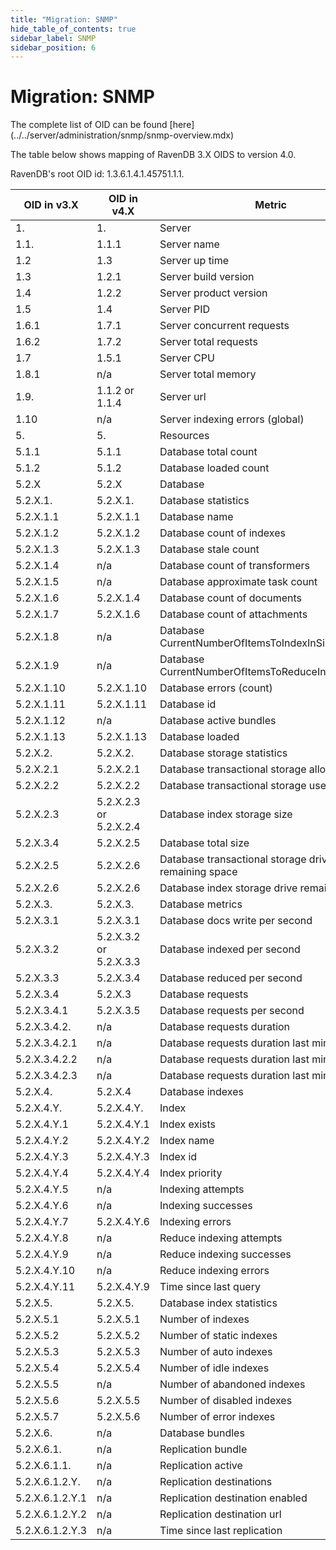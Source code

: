 ```yaml
---
title: "Migration: SNMP"
hide_table_of_contents: true
sidebar_label: SNMP
sidebar_position: 6
---
```



# Migration: SNMP

<Admonition type="note" title="Note">
The complete list of OID can be found [here](../../server/administration/snmp/snmp-overview.mdx)
</Admonition>

The table below shows mapping of RavenDB 3.X OIDS to version 4.0.


RavenDB's root OID id: 1.3.6.1.4.1.45751.1.1.

| OID in v3.X | OID in v4.X | Metric |
| --- | --- | ------ |
|1. | 1. | Server |
|1.1. | 1.1.1| Server name |
|1.2 | 1.3 | Server up time |
|1.3 | 1.2.1 | Server build version |
|1.4 | 1.2.2 | Server product version |
|1.5 | 1.4 | Server PID |
|1.6.1 | 1.7.1 | Server concurrent requests |
|1.6.2 | 1.7.2 | Server total requests |
|1.7 | 1.5.1 | Server CPU |
|1.8.1 | n/a | Server total memory |
|1.9. | 1.1.2 or 1.1.4 | Server url |
|1.10 | n/a | Server indexing errors (global) |
|5. | 5. |Resources |
|5.1.1 | 5.1.1 |Database total count |
|5.1.2 | 5.1.2 | Database loaded count |
|5.2.X | 5.2.X |Database |
|5.2.X.1. | 5.2.X.1. | Database statistics |
|5.2.X.1.1 | 5.2.X.1.1 | Database name |
|5.2.X.1.2 | 5.2.X.1.2 | Database count of indexes |
|5.2.X.1.3 | 5.2.X.1.3 | Database stale count |
|5.2.X.1.4 | n/a | Database count of transformers |
|5.2.X.1.5 | n/a | Database approximate task count |
|5.2.X.1.6 | 5.2.X.1.4 | Database count of documents |
|5.2.X.1.7 | 5.2.X.1.6 | Database count of attachments |
|5.2.X.1.8 | n/a | Database CurrentNumberOfItemsToIndexInSingleBatch |
|5.2.X.1.9 | n/a | Database CurrentNumberOfItemsToReduceInSingleBatch |
|5.2.X.1.10 | 5.2.X.1.10 | Database errors (count) |
|5.2.X.1.11 | 5.2.X.1.11 | Database id |
|5.2.X.1.12 | n/a | Database active bundles |
|5.2.X.1.13 | 5.2.X.1.13 | Database loaded |
|5.2.X.2. | 5.2.X.2. | Database storage statistics |
|5.2.X.2.1 | 5.2.X.2.1 | Database transactional storage allocated size |
|5.2.X.2.2 | 5.2.X.2.2 | Database transactional storage used size |
|5.2.X.2.3 | 5.2.X.2.3 or 5.2.X.2.4 | Database index storage size |
|5.2.X.3.4 | 5.2.X.2.5 | Database total size |
|5.2.X.2.5 | 5.2.X.2.6 | Database transactional storage drive remaining space |
|5.2.X.2.6 | 5.2.X.2.6 | Database index storage drive remaining space |
|5.2.X.3. | 5.2.X.3. | Database metrics |
|5.2.X.3.1 | 5.2.X.3.1 | Database docs write per second |
|5.2.X.3.2 | 5.2.X.3.2 or 5.2.X.3.3 | Database indexed per second |
|5.2.X.3.3 | 5.2.X.3.4 | Database reduced per second |
|5.2.X.3.4 | 5.2.X.3 | Database requests |
|5.2.X.3.4.1 | 5.2.X.3.5 | Database requests per second |
|5.2.X.3.4.2. | n/a | Database requests duration |
|5.2.X.3.4.2.1 | n/a | Database requests duration last minute avg |
|5.2.X.3.4.2.2 | n/a | Database requests duration last minute max |
|5.2.X.3.4.2.3 | n/a | Database requests duration last minute min |
|5.2.X.4. | 5.2.X.4 | Database indexes |
|5.2.X.4.Y. | 5.2.X.4.Y. | Index |
|5.2.X.4.Y.1 | 5.2.X.4.Y.1 | Index exists |
|5.2.X.4.Y.2 | 5.2.X.4.Y.2 | Index name |
|5.2.X.4.Y.3 | 5.2.X.4.Y.3 | Index id |
|5.2.X.4.Y.4 | 5.2.X.4.Y.4 | Index priority |
|5.2.X.4.Y.5 | n/a | Indexing attempts |
|5.2.X.4.Y.6 | n/a | Indexing successes |
|5.2.X.4.Y.7 | 5.2.X.4.Y.6 | Indexing errors |
|5.2.X.4.Y.8 | n/a | Reduce indexing attempts |
|5.2.X.4.Y.9 | n/a | Reduce indexing successes |
|5.2.X.4.Y.10 | n/a | Reduce indexing errors |
|5.2.X.4.Y.11 |  5.2.X.4.Y.9 | Time since last query |
|5.2.X.5. | 5.2.X.5. | Database index statistics |
|5.2.X.5.1 | 5.2.X.5.1 | Number of indexes |
|5.2.X.5.2 | 5.2.X.5.2 | Number of static indexes |
|5.2.X.5.3 | 5.2.X.5.3 | Number of auto indexes |
|5.2.X.5.4 | 5.2.X.5.4 | Number of idle indexes |
|5.2.X.5.5 | n/a | Number of abandoned indexes |
|5.2.X.5.6 | 5.2.X.5.5 | Number of disabled indexes |
|5.2.X.5.7 | 5.2.X.5.6 | Number of error indexes |
|5.2.X.6. | n/a | Database bundles |
|5.2.X.6.1. | n/a | Replication bundle |
|5.2.X.6.1.1. | n/a | Replication active |
|5.2.X.6.1.2.Y. | n/a | Replication destinations |
|5.2.X.6.1.2.Y.1 | n/a | Replication destination enabled |
|5.2.X.6.1.2.Y.2 | n/a | Replication destination url |
|5.2.X.6.1.2.Y.3 | n/a | Time since last replication |
